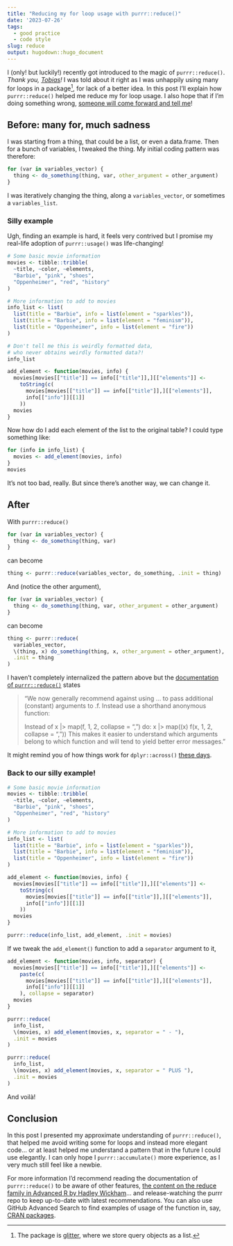 ```yaml
---
title: "Reducing my for loop usage with purrr::reduce()"
date: '2023-07-26'
tags:
  - good practice
  - code style
slug: reduce
output: hugodown::hugo_document
---
```


I (only! but luckily!) recently got introduced to the magic of `purrr::reduce()`. _Thank you, [Tobias](https://github.com/TSchiefer)!_
I was told about it right as I was unhappily using many for loops in a package[^glitter], for lack of a better idea. 
In this post I'll explain how `purrr::reduce()` helped me reduce my for loop usage. 
I also hope that if I'm doing something wrong, [someone will come forward and tell me](https://xkcd.com/386/)!

## Before: many for, much sadness

I was starting from a thing, that could be a list, or even a data.frame.
Then for a bunch of variables, I tweaked the thing.
My initial coding pattern was therefore:

```r
for (var in variables_vector) {
  thing <- do_something(thing, var, other_argument = other_argument)
}
```

I was iteratively changing the thing, along a `variables_vector`, or sometimes a `variables_list`.

### Silly example

Ugh, finding an example is hard, it feels very contrived but I promise my real-life adoption of `purrr::usage()` was life-changing!

```r
# Some basic movie information
movies <- tibble::tribble(
  ~title, ~color, ~elements,
  "Barbie", "pink", "shoes",
  "Oppenheimer", "red", "history"
)

# More information to add to movies
info_list <- list(
  list(title = "Barbie", info = list(element = "sparkles")),
  list(title = "Barbie", info = list(element = "feminism")),
  list(title = "Oppenheimer", info = list(element = "fire"))
)

# Don't tell me this is weirdly formatted data,
# who never obtains weirdly formatted data?!
info_list

add_element <- function(movies, info) {
  movies[movies[["title"]] == info[["title"]],][["elements"]] <-
    toString(c(
      movies[movies[["title"]] == info[["title"]],][["elements"]],
      info[["info"]][[1]]
    ))
  movies
}
```

Now how do I add each element of the list to the original table?
I could type something like:

```r
for (info in info_list) {
  movies <- add_element(movies, info)
}
movies
```

It's not too bad, really.
But since there's another way, we can change it.

## After

With `purrr::reduce()`

```r
for (var in variables_vector) {
  thing <- do_something(thing, var)
}
```

can become

```r
thing <- purrr::reduce(variables_vector, do_something, .init = thing)
``` 

And (notice the other argument),

```r
for (var in variables_vector) {
  thing <- do_something(thing, var, other_argument = other_argument)
}
```

can become

```r
thing <- purrr::reduce(
  variables_vector, 
  \(thing, x) do_something(thing, x, other_argument = other_argument), 
  .init = thing
)
``` 

I haven't completely internalized the pattern above but the [documentation of `purrr::reduce()`](https://purrr.tidyverse.org/reference/reduce.html#arguments) states

> "We now generally recommend against using ... to pass additional (constant) arguments to .f. Instead use a shorthand anonymous function:
> 
> Instead of
> x |> map(f, 1, 2, collapse = ",")
> do:
> x |> map(\(x) f(x, 1, 2, collapse = ","))
> This makes it easier to understand which arguments belong to which function and will tend to yield better error messages."

It might remind you of how things work for `dplyr::across()` [these days](https://mastodon.social/deck/@blasbenito@fosstodon.org/110745684166845628).

### Back to our silly example!

```r
# Some basic movie information
movies <- tibble::tribble(
  ~title, ~color, ~elements,
  "Barbie", "pink", "shoes",
  "Oppenheimer", "red", "history"
)

# More information to add to movies
info_list <- list(
  list(title = "Barbie", info = list(element = "sparkles")),
  list(title = "Barbie", info = list(element = "feminism")),
  list(title = "Oppenheimer", info = list(element = "fire"))
)

add_element <- function(movies, info) {
  movies[movies[["title"]] == info[["title"]],][["elements"]] <-
    toString(c(
      movies[movies[["title"]] == info[["title"]],][["elements"]],
      info[["info"]][[1]]
    ))
  movies
}

purrr::reduce(info_list, add_element, .init = movies)
```

If we tweak the `add_element()` function to add a `separator` argument to it,

```r
add_element <- function(movies, info, separator) {
  movies[movies[["title"]] == info[["title"]],][["elements"]] <-
    paste(c(
      movies[movies[["title"]] == info[["title"]],][["elements"]],
      info[["info"]][[1]]
    ), collapse = separator)
  movies
}

purrr::reduce(
  info_list, 
  \(movies, x) add_element(movies, x, separator = " - "), 
  .init = movies
)

purrr::reduce(
  info_list, 
  \(movies, x) add_element(movies, x, separator = " PLUS "), 
  .init = movies
)
```

And voilà!

## Conclusion

In this post I presented my approximate understanding of `purrr::reduce()`,
that helped me avoid writing some for loops and instead more elegant code... or at least helped me understand a pattern that in the future I could use elegantly.
I can only hope I `purrr::accumulate()` more experience, as I very much still feel like a newbie.

For more information I'd recommend reading the documentation of `purrr::reduce()` to be aware of other features, [the content on the reduce family in Advanced R by Hadley Wickham](https://adv-r.hadley.nz/functionals.html#reduce)... and release-watching the purrr repo to keep up-to-date with latest recommendations.
You can also use GitHub Advanced Search to find examples of usage of the function in, say, [CRAN packages](https://github.com/search?q=purrr%3A%3Areduce+org%3Acran&type=code).

[^glitter]: The package is [glitter](https://github.com/lvaudor/glitter), where we store query objects as a list.